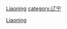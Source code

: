 {{Catnav|頁面分類|各種主題的頁面分類|依中国各省来作的分类|中国各地历史}}
{{Catnav|頁面分類|历史|各國歷史|中国历史|中国各地历史}}
{{Catmore}}

[[category:中国各省历史|Liaoning]]
[[category:辽宁|category:辽宁]]
[[Category:东北历史|Liaoning]]